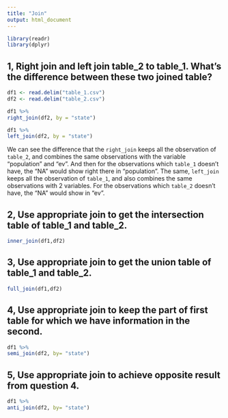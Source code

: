 ```yaml
---
title: "Join"
output: html_document
---
```


```r
library(readr)
library(dplyr)
```

## 1, Right join and left join table_2 to table_1. What's the difference between these two joined table? 

```r
df1 <- read.delim("table_1.csv")
df2 <- read.delim("table_2.csv")

df1 %>% 
right_join(df2, by = "state")

df1 %>% 
left_join(df2, by = "state")
```

We can see the difference that the `right_join` keeps all the observation of `table_2`, and combines the same observations with the variable "population" and "ev". And then for the observations which `table_1` doesn't have, the "NA" would show right there in "population". The same, `left_join` keeps all the observation of `table_1`, and also combines the same observations with 2 variables. For the observations which `table_2` doesn't have, the "NA" would show in "ev".


## 2, Use appropriate join to get the intersection table of table_1 and table_2.

```r
inner_join(df1,df2)
```


## 3, Use appropriate join to get the union table of table_1 and table_2.

```r
full_join(df1,df2)
```


## 4, Use appropriate join to keep the part of first table for which we have information in the second.

```r
df1 %>% 
semi_join(df2, by= "state")
```


## 5, Use appropriate join to achieve opposite result from question 4.

```r
df1 %>% 
anti_join(df2, by= "state")
```


